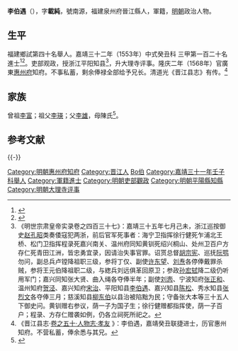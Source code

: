 {{明清人物信息框
| 姓名 = 李伯遇
| 原名 =
| 圖片名稱= 
| 圖片大小 =
| 圖片說明 = 
| 最高職務 =惠州府知府
| 國家 = 大明 
| 爵位 =
| 籍貫 = 福建泉州府晉江縣
| 族裔 = 
| 字號 = 
| 諡號 =
| 出生日期 = 壬辰三月廿四日
| 出生地點 = <!---福建泉州府晉江縣--->
| 逝世日期 = 卒年不詳 
| 逝世地點 =
| 墓葬 =
| 配偶 = 娶王氏
| 親屬 = 
| 出身 =
* 嘉靖三十一年壬子科舉人
* 嘉靖三十二年癸丑科同進士出身
| 經歷 =
| 著作 =  
}}
'''李伯遇'''（{{bd|？||？|catIdx=}}），字'''載純'''，號南源，福建泉州府晉江縣人，軍籍，[[明朝|明朝]]政治人物。

== 生平 ==
福建鄉試第四十名舉人。嘉靖三十二年（1553年）中式癸丑科<!---會試第一百十三名--->三甲第一百二十名進士<ref>{{Cite book|title=《皇明贡举考》卷五|author=[[张朝瑞|张朝瑞]]|publisher=《续修四库全书》史部第828册|year=|isbn=|location=|pages=}}</ref><ref>{{Cite book|title=贡举志五种 上|author=鲁小俊，江俊伟著|publisher=武汉大学出版社|year=2009|isbn=978-7-307-07043-1|location=武汉|pages=}}</ref>。吏部观政，授浙江平阳知县<ref>《明世宗肃皇帝实录卷之四百三十七》：嘉靖三十五年七月己未，浙江巡按御史[[赵孔昭|赵孔昭]]类奏倭寇犯两浙，前后官军死事者：海宁卫指挥徐行健死乍浦北王桥、松门卫指挥程录死嘉兴南关、温州府同知黄钏死绍兴桐山、处州卫百户方存仁死青田江洲，皆忠勇宜录，因请治失事官罪。诏贳总督[[胡宗宪|胡宗宪]]、巡抚[[阮鹗|阮鹗]]勿问，副总兵卢镗降祖职三级，参将丁仅、副使[[许东望|许东望]]、[[刘焘|刘焘]]各停俸戴罪杀贼，参将王元伯降祖职二级，与緫兵刘远俱革回原卫；参政[[孙宏轼|孙宏轼]]降二级仍听用军门；嘉兴同知张大贤、曲入绳各夺俸半年；副使[[刘悫|刘悫]]、宁波知府[[张正和|张正和]]、温州知府[[贺泾|贺泾]]、嘉兴知府[[宋治|宋治]]、平阳知县[[李伯遇|李伯遇]]、嘉兴知县[[陈松|陈松]]、秀水知县[[张烈文|张烈文]]各夺俸三月；慈溪知县[[柳东伯|柳东伯]]以县治被陷黜为民；守备张大本等三十五人下御史问。黄钏赠右参议，荫一子为国子生；徐行健赠都指挥使，荫一子百户；程录、方存仁赠袭如例，仍各立祠死所祀之。</ref>，升大理寺评事。隆庆二年（1568年）官廣東[[惠州府|惠州府]]知府。不事私蓄，剩余俸禄全部给予兄长。清道光《晋江县志》有传。<ref>《晋江县志·[http://www.fjsq.gov.cn/ShowText.asp?ToBook=6043&index=57& 卷之五十·人物志·孝友] {{Wayback|url=http://www.fjsq.gov.cn/ShowText.asp?ToBook=6043&index=57& |date=20160304190818 }}》：李伯遇，嘉靖癸丑联捷进士，历官惠州知府。不营私蓄，俸余悉与其兄。</ref>

== 家族 ==
曾祖[[李富|李富]]；祖父[[李瑛|李瑛]]；父[[李雄|李雄]]，母陳氏<ref>{{Cite book|title=天一阁藏明代科举录选刊 登科录 点校本|author=龚延明主编|publisher=宁波出版社|year=2016|isbn=978-7-5526-2320-8|location=宁波|pages=|quote=《天一閣藏明代科舉錄選刊.登科錄》之《嘉靖三十二年癸丑科登科錄》}}</ref>。

==参考文献==
{{reflist}}

{{-}}
{{start box}}
{{s-off}}
{{succession box|[[张存义|张存义]]|[[陈楠|陈楠]]|[[廣東承宣佈政使司|廣東]][[惠州府|惠州府]][[知府|知府]]|<small>隆庆二年（1568年）上任</small>}}
{{end box}}{{嘉靖三十二年癸丑科殿試金榜}}

{{DEFAULTSORT:Li李}}
[[Category:明朝惠州府知府|Category:明朝惠州府知府]]
[[Category:晋江人|Category:晋江人]]
[[Category:李姓|Bo伯]]
[[Category:嘉靖三十一年壬子科舉人|Category:嘉靖三十一年壬子科舉人]]
[[Category:軍籍進士|Category:軍籍進士]]
[[Category:明朝吏部觀政|Category:明朝吏部觀政]]
[[Category:明朝平陽縣知縣|Category:明朝平陽縣知縣]]
[[Category:明朝大理寺评事|Category:明朝大理寺评事]]